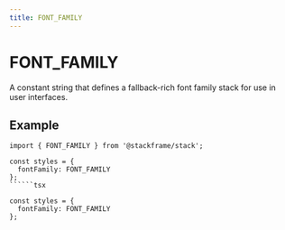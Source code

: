 ```yaml
---
title: FONT_FAMILY
---
```


# FONT_FAMILY

A constant string that defines a fallback-rich font family stack for use in user interfaces.

## Example

```tsx
import { FONT_FAMILY } from '@stackframe/stack';

const styles = {
  fontFamily: FONT_FAMILY
};
``````tsx

const styles = {
  fontFamily: FONT_FAMILY
};
```